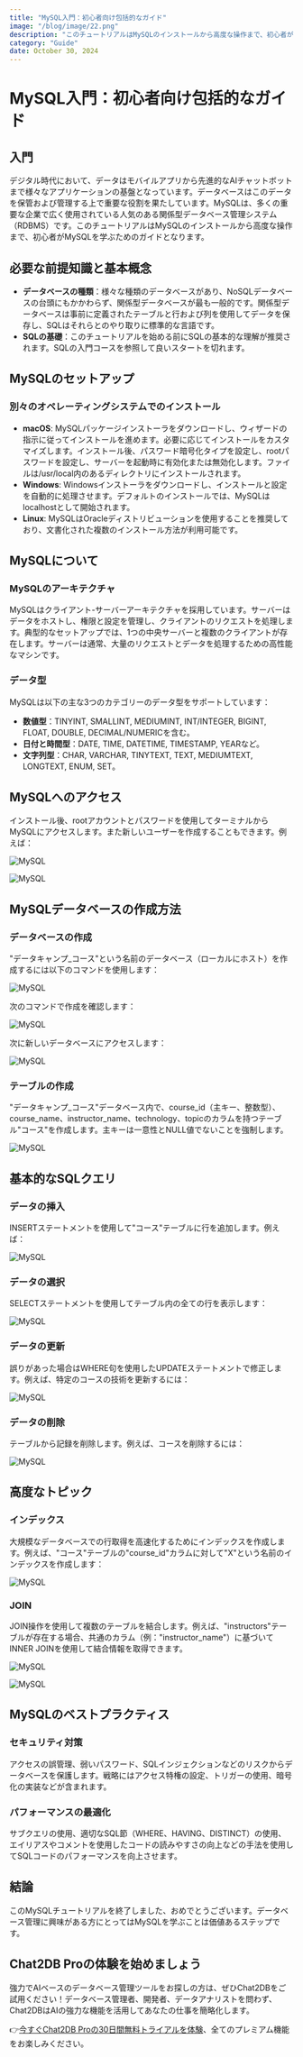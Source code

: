```yaml
---
title: "MySQL入門：初心者向け包括的なガイド"
image: "/blog/image/22.png"
description: "このチュートリアルはMySQLのインストールから高度な操作まで、初心者がMySQLを学ぶためのガイドとなります。"
category: "Guide"
date: October 30, 2024
---
```


# MySQL入門：初心者向け包括的なガイド

## 入門

デジタル時代において、データはモバイルアプリから先進的なAIチャットボットまで様々なアプリケーションの基盤となっています。データベースはこのデータを保管および管理する上で重要な役割を果たしています。MySQLは、多くの重要な企業で広く使用されている人気のある関係型データベース管理システム（RDBMS）です。このチュートリアルはMySQLのインストールから高度な操作まで、初心者がMySQLを学ぶためのガイドとなります。

## 必要な前提知識と基本概念

- **データベースの種類**：様々な種類のデータベースがあり、NoSQLデータベースの台頭にもかかわらず、関係型データベースが最も一般的です。関係型データベースは事前に定義されたテーブルと行および列を使用してデータを保存し、SQLはそれらとのやり取りに標準的な言語です。
- **SQLの基礎**：このチュートリアルを始める前にSQLの基本的な理解が推奨されます。SQLの入門コースを参照して良いスタートを切れます。

## MySQLのセットアップ

### 別々のオペレーティングシステムでのインストール

- **macOS**: MySQLパッケージインストーラをダウンロードし、ウィザードの指示に従ってインストールを進めます。必要に応じてインストールをカスタマイズします。インストール後、パスワード暗号化タイプを設定し、rootパスワードを設定し、サーバーを起動時に有効化または無効化します。ファイルは/usr/local内のあるディレクトリにインストールされます。
- **Windows**: Windowsインストーラをダウンロードし、インストールと設定を自動的に処理させます。デフォルトのインストールでは、MySQLはlocalhostとして開始されます。
- **Linux**: MySQLはOracleディストリビューションを使用することを推奨しており、文書化された複数のインストール方法が利用可能です。

## MySQLについて

### MySQLのアーキテクチャ

MySQLはクライアント-サーバーアーキテクチャを採用しています。サーバーはデータをホストし、権限と設定を管理し、クライアントのリクエストを処理します。典型的なセットアップでは、1つの中央サーバーと複数のクライアントが存在します。サーバーは通常、大量のリクエストとデータを処理するための高性能なマシンです。

### データ型

MySQLは以下の主な3つのカテゴリーのデータ型をサポートしています：

- **数値型**：TINYINT, SMALLINT, MEDIUMINT, INT/INTEGER, BIGINT, FLOAT, DOUBLE, DECIMAL/NUMERICを含む。
- **日付と時間型**：DATE, TIME, DATETIME, TIMESTAMP, YEARなど。
- **文字列型**：CHAR, VARCHAR, TINYTEXT, TEXT, MEDIUMTEXT, LONGTEXT, ENUM, SET。

## MySQLへのアクセス

インストール後、rootアカウントとパスワードを使用してターミナルからMySQLにアクセスします。また新しいユーザーを作成することもできます。例えば：

![MySQL](/image/blog/mysql1/1.png)

![MySQL](/image/blog/mysql1/2.png)

## MySQLデータベースの作成方法

### データベースの作成

"データキャンプ_コース"という名前のデータベース（ローカルにホスト）を作成するには以下のコマンドを使用します：

![MySQL](/image/blog/mysql1/3.png)

次のコマンドで作成を確認します：

![MySQL](/image/blog/mysql1/4.png)

次に新しいデータベースにアクセスします：

![MySQL](/image/blog/mysql1/5.png)

### テーブルの作成

"データキャンプ_コース"データベース内で、course_id（主キー、整数型）、course_name、instructor_name、technology、topicのカラムを持つテーブル"コース"を作成します。主キーは一意性とNULL値でないことを強制します。

![MySQL](/image/blog/mysql1/6.png)

## 基本的なSQLクエリ

### データの挿入

INSERTステートメントを使用して"コース"テーブルに行を追加します。例えば：

![MySQL](/image/blog/mysql1/7.png)

### データの選択

SELECTステートメントを使用してテーブル内の全ての行を表示します：

![MySQL](/image/blog/mysql1/8.png)

### データの更新

誤りがあった場合はWHERE句を使用したUPDATEステートメントで修正します。例えば、特定のコースの技術を更新するには：

![MySQL](/image/blog/mysql1/9.png)

### データの削除

テーブルから記録を削除します。例えば、コースを削除するには：

![MySQL](/image/blog/mysql1/10.png)

## 高度なトピック

### インデックス

大規模なデータベースでの行取得を高速化するためにインデックスを作成します。例えば、"コース"テーブルの"course_id"カラムに対して"X"という名前のインデックスを作成します：

![MySQL](/image/blog/mysql1/11.png)

### JOIN

JOIN操作を使用して複数のテーブルを結合します。例えば、"instructors"テーブルが存在する場合、共通のカラム（例："instructor_name"）に基づいてINNER JOINを使用して結合情報を取得できます。

![MySQL](/image/blog/mysql1/12.png)

![MySQL](/image/blog/mysql1/13.png)

## MySQLのベストプラクティス

### セキュリティ対策

アクセスの誤管理、弱いパスワード、SQLインジェクションなどのリスクからデータベースを保護します。戦略にはアクセス特権の設定、トリガーの使用、暗号化の実装などが含まれます。

### パフォーマンスの最適化

サブクエリの使用、適切なSQL節（WHERE、HAVING、DISTINCT）の使用、エイリアスやコメントを使用したコードの読みやすさの向上などの手法を使用してSQLコードのパフォーマンスを向上させます。

## 結論

このMySQLチュートリアルを終了しました、おめでとうございます。データベース管理に興味がある方にとってはMySQLを学ぶことは価値あるステップです。

## Chat2DB Proの体験を始めましょう

強力でAIベースのデータベース管理ツールをお探しの方は、ぜひChat2DBをご試用ください！データベース管理者、開発者、データアナリストを問わず、Chat2DBはAIの強力な機能を活用してあなたの仕事を簡略化します。

👉[今すぐChat2DB Proの30日間無料トライアルを体験](https://chat2db.ai/pricing)、全てのプレミアム機能をお楽しみください。

